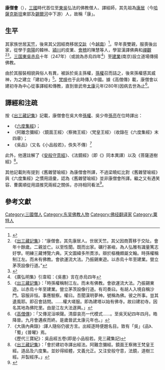 '''康僧會'''（{{bd|？||280年}}），[[三國|三國]]時代首位至[[孫吳|東吳]]弘法的佛教僧人、譯經師，其先祖為[[康居|康居]]（今[[哈薩克斯坦|哈薩克斯坦]]東部及[[錫爾河|錫爾河]]中下游）人，故稱「康」。

== 生平==
其家族世居[[天竺|天竺]]，後來其父因經商移居[[交趾郡|交趾]]（今[[越南|越南]]）<ref>{{Cite web |url=https://plumvillage.org/books/master-tang-hoi/ |title=存档副本 |access-date=2021-04-12 |archive-date=2021-04-12 |archive-url=https://web.archive.org/web/20210412090211/https://plumvillage.org/books/master-tang-hoi/ |dead-url=no }}</ref>。早年喪雙親，服喪後出家，從學于[[南陽|南陽]]的韓林、[[潁川|潁川]]的皮業、[[會稽|會稽]]的陳慧等人，學習漢譯佛典和[[禪觀|禪觀]]<ref>《[[出三藏記集|出三藏記集]]》：“康僧會。其先康居人。世居天竺。其父因商賈移于交阯。會年十餘歲。二親並亡。以至性聞。既而出家。礪行甚峻。為人弘雅有識量篤志好學。明練三藏博覽六典。天文圖緯多所貫涉。辯於樞機頗屬文翰。時孫權稱制江左。而未有佛教。會欲運流大法。乃振錫東遊。以赤烏十年至建業。營立茅茨設像行道。”</ref><ref name="韓">{{cite journal|author1=韓廷傑|title=東漢時期的佛經翻譯|url=http://www.lingshh.com/dls3/15.htm|quote=據《出三藏記集》卷六康僧會著《安般守意經序》，繼承安世高事業的主要有三個人：南陽韓林、穎川皮業、會稽陳慧。康僧會是陳慧的學生，《高僧傳》卷一《安清傳》記載說，「尊吾道者，居士陳惠；傳禪經者，比丘僧會。」|journal=|author=|access-date=2018-01-11|archive-url=https://web.archive.org/web/20170301205237/http://lingshh.com/dls3/15.htm|archive-date=2017-03-01|dead-url=yes}}</ref>。[[三国|三国]][[孫吳|東吳]][[赤烏|赤烏]]十年（247年）（或說為赤烏四年<ref>《廣弘明集》引韋昭：《吳書》言在赤烏四年</ref>）至[[建業|建業]](南京)設立道場傳揚佛教。

由於其服裝相貌與俗人有異，被訴於吳主孫權，[[孫權|孫權]]召而詰之，後來孫權感其威神，为之建立「建初寺」<ref>《[[出三藏記集|出三藏記集]]》：「時孫權稱制江左。而未有佛教。會欲運流大法。乃振錫東遊。以赤烏十年至建業。營立茅茨設像行道。有司奏曰。有胡人入境自稱沙門。容服非恒。事應驗察。權曰。吾聞漢明夢神。號稱為佛。彼之所事。豈其遺風耶。即召會詰問。……權大嗟服。即為建塔以始有佛寺。故曰建初寺。因名其地為佛陀里。由是江左大法遂興。」</ref>。[[梵唄|梵唄]]也于此時傳入中國。據《高僧傳》載，康僧會以建初寺為中心從事譯經和傳教，直到晉武帝[[太康_(西晋)|太康]]元年(280年)因病去世為止<ref>《[[高僧傳|高僧傳]]》：「又傳泥洹唄聲。清靡哀亮一代模式……。至吳天紀四年四月。皓降晉。九月會遘疾而終。是歲晉武太康元年也。」</ref>。

== 譯經和注疏==
按《[[出三藏記集|出三藏記集]]》記載，康僧會在吳大帝[[孫權|孫權]]、吳少帝[[孫亮|孫亮]]在位時譯出：
*《[[六度集經|六度集經]]》；
*〈阿離念彌經〉〈鏡面王經〉〈察微王經〉〈梵皇王經〉（收錄在《六度集經》末四章）；
* 《吳品》（又名《小品般若》，佚失不傳）<ref>《大唐內典錄》:譯人隨俗仍彼方言。出經逐時便題名目。致有「吳」《品》、「蜀」《普曜》焉。<br/>《歷代三寶紀》：吳品經五卷(即是小品般若。見三藏集記)</ref>

此外，他還註解了《[[安般守意經|安般守意經]]》、《法鏡經》（即《{{tsl|en|Ugraparipṛcchā Sūtra|郁伽長者所問經}}》同本異譯）以及《菩薩道樹經》<ref>《[[出三藏記集|出三藏記集]]》：「會於建初寺譯出經法。阿難念彌經。鏡面王察微王梵皇王經。道品及六度集。並妙得經體，文義允正。又注安般守意，法鏡，道樹三經。并製經序。」</ref>。

其他記載則有提到《舊雜譬喻經》為康僧會所譯，不過梁曉虹比對《舊雜譬喻經》與《六度集經》之慣用語彙，認為《舊雜譬喻經》並非康僧會所譯。繼之又有遇笑容、曹廣順從用語推究兩經之關係，亦持相同看法<ref name="莊">{{cite book|author1=莊月香|title=《六度集經》的菩薩行思想及其 對當代生命教育的啟發|date=2015|publisher=南 華 大 學 宗教學研究所 碩士論文}}</ref>。

==參考文獻==
<div class="references-small">
<references></references>
</div>

[[Category:三國僧人|Category:三國僧人]]
[[Category:东吴佛教人物|Category:东吴佛教人物]]
[[Category:佛经翻译家|Category:佛经翻译家]]
[[Category:粟特人|Category:粟特人]]
